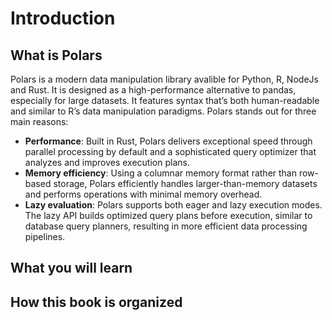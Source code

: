 # Introduction {.unnumbered}

## What is Polars 

Polars is a modern data manipulation library avalible for Python, R, NodeJs and Rust. It is  designed as a high-performance alternative to pandas, especially for large datasets. It features syntax that's both human-readable and similar to R's data manipulation paradigms. Polars stands out for three main reasons:

- **Performance**: Built in Rust, Polars delivers exceptional speed through parallel processing by default and a sophisticated query optimizer that analyzes and improves execution plans.
- **Memory efficiency**: Using a columnar memory format rather than row-based storage, Polars efficiently handles larger-than-memory datasets and performs operations with minimal memory overhead.
- **Lazy evaluation**: Polars supports both eager and lazy execution modes. The lazy API builds optimized query plans before execution, similar to database query planners, resulting in more efficient data processing pipelines.

## What you will learn

## How this book is organized
